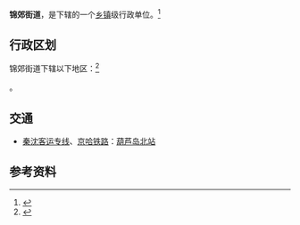 {{中国乡级行政区|21/14/02/011/000}}

'''锦郊街道'''，是{{PRC admin/fullname|21/14/02/011/000|3}}下辖的一个[[乡镇|乡镇]]级行政单位。<ref>{{PRC admin/ref sgc|{{PRC admin/parent|21/14/02/011/000}}}}</ref>

== 行政区划 ==

锦郊街道下辖以下地区：<ref>{{PRC admin/ref sgc|21/14/02/011/000}}</ref>

{{PRC admin/children|21/14/02/011/000}}。

== 交通 ==
* {{rint|cn|crh}}[[秦沈客运专线|秦沈客运专线]]、{{rint|cn|rail}}[[京哈铁路|京哈铁路]]：[[葫芦岛北站|葫芦岛北站]]

== 参考资料 ==
{{reflist}}

{{PRC admin/navcat|21/14/02/011/000}}